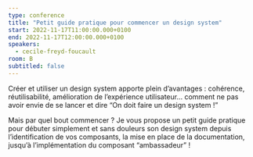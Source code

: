 ```yaml
---
type: conference
title: "Petit guide pratique pour commencer un design system"
start: 2022-11-17T11:00:00.000+0100
end: 2022-11-17T12:00:00.000+0100
speakers:
  - cecile-freyd-foucault
room: B
subtitled: false
---
```


Créer et utiliser un design system apporte plein d’avantages&nbsp;: cohérence,
réutilisabilité, amélioration de l’expérience utilisateur… comment ne pas avoir
envie de se lancer et dire “On doit faire un design system !” 

Mais par quel bout commencer&nbsp;? Je vous propose un petit guide pratique pour
débuter simplement et sans douleurs son design system depuis l’identification de
vos composants, la mise en place de la documentation, jusqu’à l’implémentation
du composant “ambassadeur”&nbsp;!
